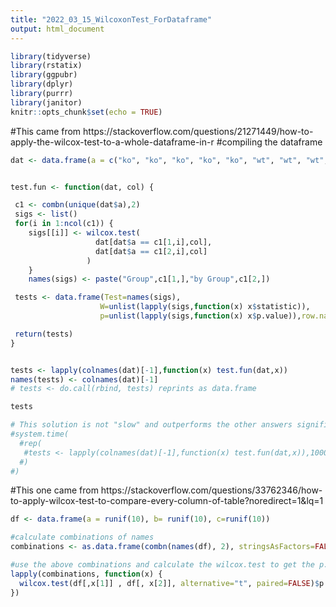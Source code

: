 ```yaml
---
title: "2022_03_15_WilcoxonTest_ForDataframe"
output: html_document
---
```


```r
library(tidyverse)
library(rstatix)
library(ggpubr)
library(dplyr)
library(purrr)
library(janitor)
knitr::opts_chunk$set(echo = TRUE)
```

#This came from https://stackoverflow.com/questions/21271449/how-to-apply-the-wilcox-test-to-a-whole-dataframe-in-r
#compiling the dataframe
```r
dat <- data.frame(a = c("ko", "ko", "ko", "ko", "ko", "wt", "wt", "wt", "wt", "wt"), b= runif(10), c=runif(10))


test.fun <- function(dat, col) { 

 c1 <- combn(unique(dat$a),2)
 sigs <- list()
 for(i in 1:ncol(c1)) {
    sigs[[i]] <- wilcox.test(
                   dat[dat$a == c1[1,i],col],
                   dat[dat$a == c1[2,i],col]
                 )
    }
    names(sigs) <- paste("Group",c1[1,],"by Group",c1[2,])

 tests <- data.frame(Test=names(sigs),
                    W=unlist(lapply(sigs,function(x) x$statistic)),
                    p=unlist(lapply(sigs,function(x) x$p.value)),row.names=NULL)

 return(tests)
}


tests <- lapply(colnames(dat)[-1],function(x) test.fun(dat,x))
names(tests) <- colnames(dat)[-1]
# tests <- do.call(rbind, tests) reprints as data.frame

tests

# This solution is not "slow" and outperforms the other answers significantly: 
#system.time(
  #rep(
   #tests <- lapply(colnames(dat)[-1],function(x) test.fun(dat,x)),10000
  #)
#)
```




#This one came from https://stackoverflow.com/questions/33762346/how-to-apply-wilcox-test-to-compare-every-column-of-table?noredirect=1&lq=1

```r
df <- data.frame(a = runif(10), b= runif(10), c=runif(10))
```

```r
#calculate combinations of names
combinations <- as.data.frame(combn(names(df), 2), stringsAsFactors=FALSE)

#use the above combinations and calculate the wilcox.test to get the p.values
lapply(combinations, function(x) {
  wilcox.test(df[,x[1]] , df[, x[2]], alternative="t", paired=FALSE)$p.value
})

```

